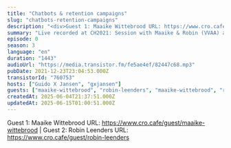 ```yaml
---
title: "Chatbots & retention campaigns"
slug: "chatbots-retention-campaigns"
description: "<div>Guest 1: Maaike Wittebrood URL: https://www.cro.cafe/guest/maaike-wittebrood | Guest 2: Robin Leenders URL: https://www.cro.cafe/guest/robin-leenders&nbsp;</div>"
summary: "Live recorded at CH2021: Session with Maaike & Robin (VVAA) about deploying chatbots and building retention campaigns."
episode: 0
season: 3
language: "en"
duration: "1443"
audioUrl: "https://media.transistor.fm/fe5ae4ef/82447c68.mp3"
pubDate: 2021-12-23T23:04:53.000Z
transistorId: "760753"
hosts: ["Guido X Jansen", "gxjansen"]
guests: ["maaike-wittebrood", "robin-leenders", "maaike-wittebrood", "robin-leenders"]
createdAt: 2025-06-04T21:37:51.000Z
updatedAt: 2025-06-15T01:00:51.000Z
---
```


Guest 1: Maaike Wittebrood URL: https://www.cro.cafe/guest/maaike-wittebrood | Guest 2: Robin Leenders URL: https://www.cro.cafe/guest/robin-leenders
